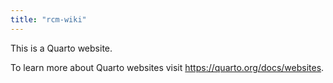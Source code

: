 ```yaml
---
title: "rcm-wiki"
---
```


This is a Quarto website.

To learn more about Quarto websites visit <https://quarto.org/docs/websites>.
